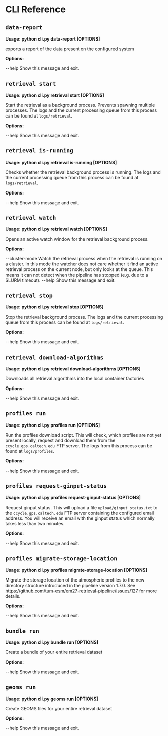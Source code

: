 # CLI Reference

## `data-report`

**Usage: python cli.py data-report [OPTIONS]**

exports a report of the data present on the configured system

**Options:**

--help  Show this message and exit.

## `retrieval start`

**Usage: python cli.py retrieval start [OPTIONS]**

Start the retrieval as a background process. Prevents spawning multiple
processes. The logs and the current processing queue from this process can
be found at `logs/retrieval`.

**Options:**

--help  Show this message and exit.

## `retrieval is-running`

**Usage: python cli.py retrieval is-running [OPTIONS]**

Checks whether the retrieval background process is running. The logs and the
current processing queue from this process can be found at `logs/retrieval`.

**Options:**

--help  Show this message and exit.

## `retrieval watch`

**Usage: python cli.py retrieval watch [OPTIONS]**

Opens an active watch window for the retrieval background process.

**Options:**

--cluster-mode  Watch the retrieval process when the retrieval is running on
                a cluster. In this mode the watcher does not care whether it
                find an active retrieval process on the current node, but
                only looks at the queue. This means it can not detect when
                the pipeline has stopped (e.g. due to a SLURM timeout).
--help          Show this message and exit.

## `retrieval stop`

**Usage: python cli.py retrieval stop [OPTIONS]**

Stop the retrieval background process. The logs and the current processing
queue from this process can be found at `logs/retrieval`.

**Options:**

--help  Show this message and exit.

## `retrieval download-algorithms`

**Usage: python cli.py retrieval download-algorithms [OPTIONS]**

Downloads all retrieval algorithms into the local container factories

**Options:**

--help  Show this message and exit.

## `profiles run`

**Usage: python cli.py profiles run [OPTIONS]**

Run the profiles download script. This will check, which profiles are not
yet present locally, request and download them from the
`ccycle.gps.caltech.edu` FTP server. The logs from this process can be found
at `logs/profiles`.

**Options:**

--help  Show this message and exit.

## `profiles request-ginput-status`

**Usage: python cli.py profiles request-ginput-status [OPTIONS]**

Request ginput status. This will upload a file `upload/ginput_status.txt` to
the `ccycle.gps.caltech.edu` FTP server containing the configured email
address. You will receive an email with the ginput status which normally
takes less than two minutes.

**Options:**

--help  Show this message and exit.

## `profiles migrate-storage-location`

**Usage: python cli.py profiles migrate-storage-location [OPTIONS]**

Migrate the storage location of the atmospheric profiles to the new
directory structure introduced in the pipeline version 1.7.0. See
https://github.com/tum-esm/em27-retrieval-pipeline/issues/127 for more
details.

**Options:**

--help  Show this message and exit.

## `bundle run`

**Usage: python cli.py bundle run [OPTIONS]**

Create a bundle of your entire retrieval dataset

**Options:**

--help  Show this message and exit.

## `geoms run`

**Usage: python cli.py geoms run [OPTIONS]**

Create GEOMS files for your entire retrieval dataset

**Options:**

--help  Show this message and exit.

